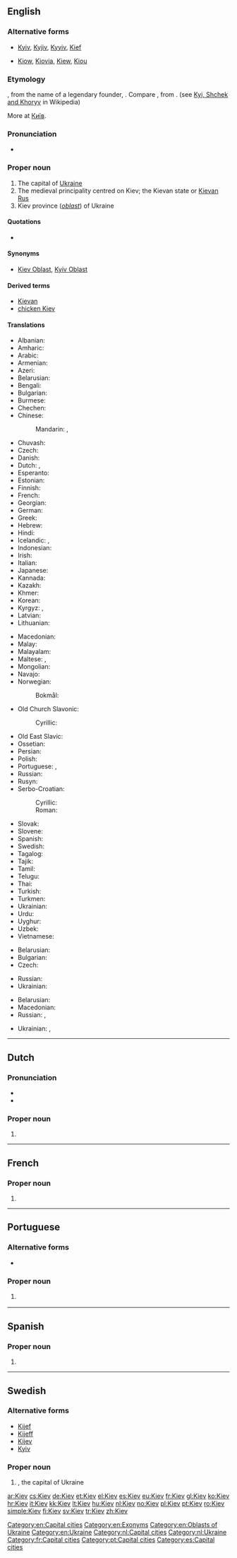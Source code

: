 ==English==

===Alternative forms===
* [[Kyiv]], [[Kyjiv]], [[Kyyiv]], [[Kief]]
* {{qualifier|obsolete}} [[Kiow]], [[Kiovia]], [[Kiew]], [[Kiou]]

===Etymology===
{{etyl|ru|en}} {{term|Ки́ев|lang=ru|sc=Cyrl}}, from the name of a legendary founder, {{term|Кий|lang=ru|sc=Cyrl}}.  Compare {{etyl|uk|-}} {{term|Ки́їв|lang=uk|sc=Cyrl}}, from {{term|Кий|lang=uk|sc=Cyrl}}. (see [[w:Kyi, Schek and Khoryv|Kyi, Shchek and Khoryv]] in Wikipedia)

More at [[Київ]].

===Pronunciation===
* {{rhymes|ɛv|lang=en}}

===Proper noun===
{{wikipedia|Kiev}}
{{wikipedia|Kiev (disambiguation)}}
{{en-proper noun}}

# The capital of [[Ukraine]]
# The medieval principality centred on Kiev; the Kievan state or [[Kievan Rus]]
# Kiev province (''[[oblast]]'') of Ukraine

====Quotations====
* {{seeCites}}

====Synonyms====
* {{sense|province}} [[Kiev Oblast]], [[Kyiv Oblast]]

====Derived terms====
* [[Kievan]]
* [[chicken Kiev]]

====Translations====
{{trans-top|Ukrainian city}}
* Albanian: {{t|sq|Kievi}}
* Amharic: {{t|am|ኪየቭ|sc=Ethi}}
* Arabic: {{t|ar|كِيِيف|m|tr=kiyef}}
* Armenian: {{t|hy|Կիև}}
* Azeri: {{t|az|Kiyev}}
* Belarusian: {{t|be|Кі́еў|m}}
* Bengali: {{t|bn|কিয়েভ|tr=kiẏebh|sc=Beng}}
* Bulgarian: {{t|bg|Ки́ев|m}}
* Burmese: {{t|my|ကီးယက်မြို့|sc=Mymr}}
* Chechen: {{t|ce|Киев}}
* Chinese:
*: Mandarin: {{t|cmn|基輔|sc=Hani}},  {{t+|cmn|基辅|tr=Jīfǔ|sc=Hani}}
* Chuvash: {{t|cv|Кейӳ|sc=Cyrl}}
* Czech: {{t+|cs|Kyjev|m}}
* Danish: {{t|da|Kiev}}
* Dutch: {{t|nl|Kiëv}},  {{t+|nl|Kiev}}
* Esperanto: {{t|eo|Kievo}}
* Estonian: {{t+|et|Kiiev}}
* Finnish: {{t+|fi|Kiova}}
* French: {{t+|fr|Kiev|m}}
* Georgian: {{t|ka|კიევი|sc=Geor}}
* German: {{t+|de|Kiew|n}}
* Greek: {{t+|el|Κίεβο|n}}
* Hebrew: {{t|he|קייב|f|tr=kiyev}}
* Hindi: {{t|hi|कीव|tr=kīv}}
* Icelandic: {{t|is|Kænugarður|m}},  {{t|is|Kíev}}
* Indonesian: {{t|id|Kiev}}
* Irish: {{t|ga|Cív|f}}
* Italian: {{t|it|Kijev}}
* Japanese: {{t+|ja|キエフ|tr=Kiefu}}
* Kannada: {{t|kn|ಕೀವ್|sc=Knda}}
* Kazakh: {{t|kk|Киев|sc=Cyrl}}
* Khmer: {{t|km|គៀវ|tr=kiev|sc=Khmr}}
* Korean: {{t+|ko|키예프|tr=Kiyepeu|sc=Hang}}
* Kyrgyz: {{t|ky|Киев|sc=Cyrl}}, {{t|ky|Киев|sc=Cyrl}}
* Latvian: {{t|lv|Kijeva|f}}
* Lithuanian: {{t+|lt|Kijevas|m}}
{{trans-mid}}
* Macedonian: {{t|mk|Ки́ев|m}}
* Malay: {{t|ms|Kiev}}
* Malayalam: {{t|ml|കീവ്|sc=Mlym}}
* Maltese: {{t|mt|Kiev}}, {{t|mt|Kjev}}
* Mongolian: {{t|mn|Киев|sc=Cyrl}}
* Navajo: {{t|nv|Kííyeb}}
* Norwegian:
*: Bokmål: {{t+|nb|Kiev}}
* Old Church Slavonic:
*: Cyrillic: {{t|cu|Кꙑѥвъ|m|sc=Cyrs}}
* Old East Slavic: {{t|orv|Къıєвъ|m|sc=Cyrs}}
* Ossetian: {{t|os|Киев|sc=Cyrl}}
* Persian: {{t+|fa|کیف|tr=Kiyef}}
* Polish: {{t+|pl|Kijów|m}}
* Portuguese: {{t|pt|Kiev|f}}, {{t|pt|Quieve|f}}
* Russian: {{t+|ru|Ки́ев|m}}
* Rusyn: {{t|rue|Ки́їв|m|sc=Cyrl}}
* Serbo-Croatian:
*: Cyrillic: {{t|sh|Кијев|m|sc=Cyrl}}
*: Roman: {{t+|sh|Kijev|m|sc=Cyrl}}
* Slovak: {{t|sk|Kyjev|m}}
* Slovene: {{t|sl|Kijev|m}}
* Spanish: {{t+|es|Kiev|m}}
* Swedish: {{t+|sv|Kiev}}
* Tagalog: {{t|tl|Kiev}}
* Tajik: {{t|tg|Кыйив|sc=Cyrl}}
* Tamil: {{t|ta|கீவ்|sc=Taml}}
* Telugu: {{t|te|క్యివ్|sc=Telu}}
* Thai: {{t|th|เคียฟ|tr=kîaf}}
* Turkish: {{t+|tr|Kiev}}
* Turkmen: {{t|tk|Kiýew}}
* Ukrainian: {{t+|uk|Ки́їв|m}}
* Urdu: {{t|ur|کیف|tr=kīf}}
* Uyghur: {{t|ug|كىيېۋ|sc=ug-Arab}}
* Uzbek: {{t|uz|Kiyev}}
* Vietnamese: {{t|vi|Kiev}}
{{trans-bottom}}

{{trans-top|Medieval principality}}
* Belarusian: {{t|be|Кі́еўская Русь|f|sc=Cyrl}}
* Bulgarian: {{t|bg|Ки́евска Рус|f|sc=Cyrl}}
* Czech: {{t|cs|Kyjevská Rus|f}}
{{trans-mid}}
* Russian: {{t+|ru|Ки́евская Русь|f}}
* Ukrainian: {{t+|uk|Ки́ївська Русь|f}}
{{trans-bottom}}

{{trans-top|Kiev province (oblast)}}
* Belarusian: {{t|be|Кі́еўская во́бласць|f}}
* Macedonian: {{t|mk|Ки́евска о́бласт|f}}
* Russian: {{t|ru|Ки́евская о́бласть|f}}, {{t|ru|Ки́евщина|f}} {{qualifier|Ukraine}}
{{trans-mid}}
* Ukrainian: {{t+|uk|Ки́ївська о́бласть|f}}, {{t|uk|Ки́ївщина|f}}
{{trans-bottom}}

[[Category:en:Capital cities]]
[[Category:en:Exonyms]]
[[Category:en:Oblasts of Ukraine]]
[[Category:en:Ukraine]]

----

==Dutch==
{{wikipedia|lang=nl}}

===Pronunciation===
* {{IPA|/ˈkijɛf/|lang=nl}}
* {{audio|Nl-Kiev.ogg|Audio|lang=nl}}

===Proper noun===
{{nl-proper noun}}

# {{l|en|Kiev}}

[[Category:nl:Capital cities]]
[[Category:nl:Ukraine]]

----

==French==

===Proper noun===
{{fr-proper noun|m}}

# {{l|en|Kiev}}

[[Category:fr:Capital cities]]

----

==Portuguese==

===Alternative forms===
* {{l|pt|Quieve}}

===Proper noun===
{{pt-proper noun|f}}

# {{l|en|Kiev}} {{gloss|Ukrainian city}}

[[Category:pt:Capital cities]]

----

==Spanish==

===Proper noun===
{{es-proper noun|m}}

# {{l|en|Kiev}}

[[Category:es:Capital cities]]

----

==Swedish==

===Alternative forms===
* [[Kijef]]
* [[Kijeff]]
* [[Kijev]]
* [[Kyiv]]

===Proper noun===
{{head|sv|proper noun}}

# {{l|en|Kiev}}, the capital of Ukraine

[[ar:Kiev]]
[[cs:Kiev]]
[[de:Kiev]]
[[et:Kiev]]
[[el:Kiev]]
[[es:Kiev]]
[[eu:Kiev]]
[[fr:Kiev]]
[[gl:Kiev]]
[[ko:Kiev]]
[[hr:Kiev]]
[[it:Kiev]]
[[kk:Kiev]]
[[lt:Kiev]]
[[hu:Kiev]]
[[nl:Kiev]]
[[no:Kiev]]
[[pl:Kiev]]
[[pt:Kiev]]
[[ro:Kiev]]
[[simple:Kiev]]
[[fi:Kiev]]
[[sv:Kiev]]
[[tr:Kiev]]
[[zh:Kiev]]